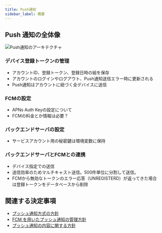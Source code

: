 ```yaml
---
title: Push通知
sidebar_label: 概要
---
```


## Push 通知の全体像

![Push通知のアーキテクチャ](push-notification-architecture.drawio.png)

### デバイス登録トークンの管理

- アカウントID、登録トークン、登録日時の組を保存
- アカウントのログインやログアウト、Push通知送信エラー時に更新される
- Push通知はアカウントに紐づく全デバイスに送信

### FCMの設定

- APNs Auth Keyの設定について
- FCMの料金とか情報は必要？

### バックエンドサーバの設定

- サービスアカウント用の秘密鍵は環境変数に保持

### バックエンドサーバとFCMとの連携

- デバイス指定での送信
- 送信効率のためマルチキャスト送信。500件単位に分割して送信。
- FCMから無効なトークンのエラー応答（UNREGISTERD）が返ってきた場合は登録トークンをデータベースから削除

## 関連する決定事項

- [プッシュ通知方式の方針](../../decisions/adr-008-push-notification.mdx)
- [FCM を用いたプッシュ通知の管理方針](../../decisions/adr-009-push-notification-fcm.mdx)
- [プッシュ通知の内容に関する方針](../../decisions/adr-010-push-notification-contents.mdx)
